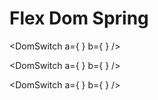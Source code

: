 # Flex Dom Spring


<DomSwitch
    a={
        <FlexDomSpringVirtualizedRoot width={300} height={300} flexDirection="row">
            <FlexDomSpringVirtualized flexDirection="column" index={0} flexGrow={1}>
                <FlexDomSpringVirtualized
                    marginLeft={20}
                    marginRight={20}
                    marginBottom={20}
                    marginTop={20}
                    id="0"
                    index={0}
                    flexGrow={1}
                />
                <FlexDomSpringVirtualized
                    marginLeft={20}
                    marginRight={20}
                    marginBottom={20}
                    marginTop={20}
                    id="1"
                    index={1}
                    flexGrow={1}
                />
            </FlexDomSpringVirtualized>
            <FlexDomSpringVirtualized flexDirection="column" index={1} flexGrow={1}>
                <FlexDomSpringVirtualized
                    marginLeft={20}
                    marginRight={20}
                    marginBottom={20}
                    marginTop={20}
                    id="2"
                    index={0}
                    flexGrow={1}
                />
                <FlexDomSpringVirtualized
                    marginLeft={20}
                    marginRight={20}
                    marginBottom={20}
                    marginTop={20}
                    id="3"
                    index={1}
                    flexGrow={1}
                />
            </FlexDomSpringVirtualized>
        </FlexDomSpringVirtualizedRoot>
    }
    b={
        <FlexDomSpringVirtualizedRoot width={300} height={300} flexDirection="row">
            <FlexDomSpringVirtualized
                marginLeft={20}
                marginRight={20}
                marginBottom={20}
                marginTop={20}
                id="0"
                index={0}
                flexGrow={1}
            />
            <FlexDomSpringVirtualized
                marginLeft={20}
                marginRight={20}
                marginBottom={20}
                marginTop={20}
                id="1"
                index={1}
                flexGrow={1}
            />
            <FlexDomSpringVirtualized
                marginLeft={20}
                marginRight={20}
                marginBottom={20}
                marginTop={20}
                id="2"
                index={2}
                flexGrow={1}
            />
            <FlexDomSpringVirtualized
                marginLeft={20}
                marginRight={20}
                marginBottom={20}
                marginTop={20}
                id="3"
                index={3}
                flexGrow={1}
            />
        </FlexDomSpringVirtualizedRoot>
    }
/>

<DomSwitch
    a={
        <FlexDomSpringVirtualizedRoot width={300} height={300} flexDirection="row">
            <FlexDomSpringVirtualized flexDirection="column" index={0} flexGrow={1}>
                <FlexDomSpringVirtualized
                    marginLeft={20}
                    marginRight={20}
                    marginBottom={20}
                    marginTop={20}
                    id="0"
                    index={0}
                    flexGrow={1}
                />
                <FlexDomSpringVirtualized
                    marginLeft={20}
                    marginRight={20}
                    marginBottom={20}
                    marginTop={20}
                    id="1"
                    index={1}
                    flexGrow={1}
                />
            </FlexDomSpringVirtualized>
            <FlexDomSpringVirtualized flexDirection="column" index={1} flexGrow={1}>
                <FlexDomSpringVirtualized
                    marginLeft={20}
                    marginRight={20}
                    marginBottom={20}
                    marginTop={20}
                    id="2"
                    index={0}
                    flexGrow={1}
                />
                <FlexDomSpringVirtualized
                    marginLeft={20}
                    marginRight={20}
                    marginBottom={20}
                    marginTop={20}
                    id="3"
                    index={1}
                    flexGrow={1}
                />
            </FlexDomSpringVirtualized>
        </FlexDomSpringVirtualizedRoot>
    }
    b={
        <FlexDomSpringVirtualizedRoot width={300} height={300} flexDirection="row">
            <FlexDomSpringVirtualized
                marginLeft={20}
                marginRight={20}
                marginBottom={20}
                marginTop={20}
                id="0"
                index={0}
                flexGrow={1}>
                <FlexDomSpringVirtualized
                    marginLeft={20}
                    marginRight={20}
                    marginBottom={20}
                    marginTop={20}
                    id="1"
                    index={0}
                    flexGrow={1}>
                    <FlexDomSpringVirtualized
                        marginLeft={20}
                        marginRight={20}
                        marginBottom={20}
                        marginTop={20}
                        id="2"
                        index={0}
                        flexGrow={1}>
                        <FlexDomSpringVirtualized
                            marginLeft={20}
                            marginRight={20}
                            marginBottom={20}
                            marginTop={20}
                            id="3"
                            index={0}
                            flexGrow={1}
                        />
                    </FlexDomSpringVirtualized>
                </FlexDomSpringVirtualized>
            </FlexDomSpringVirtualized>
        </FlexDomSpringVirtualizedRoot>
    }
/>

<DomSwitch
    a={
        <FlexDomSpringVirtualizedRoot width={300} height={300} flexDirection="row">
            <FlexDomSpringVirtualized
                marginLeft={20}
                marginRight={20}
                marginBottom={20}
                marginTop={20}
                id="0"
                index={0}
                flexGrow={1}
            />
            <FlexDomSpringVirtualized
                marginLeft={20}
                marginRight={20}
                marginBottom={20}
                marginTop={20}
                id="1"
                index={1}
                flexGrow={1}
            />
            <FlexDomSpringVirtualized
                marginLeft={20}
                marginRight={20}
                marginBottom={20}
                marginTop={20}
                id="2"
                index={2}
                flexGrow={1}
            />
            <FlexDomSpringVirtualized
                marginLeft={20}
                marginRight={20}
                marginBottom={20}
                marginTop={20}
                id="3"
                index={3}
                flexGrow={1}
            />
        </FlexDomSpringVirtualizedRoot>
    }
    b={
        <FlexDomSpringVirtualizedRoot width={300} height={300} flexDirection="row">
            <FlexDomSpringVirtualized id="2" index={0} flexGrow={1} />
        </FlexDomSpringVirtualizedRoot>
    }
/>
